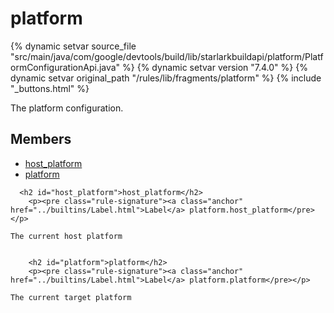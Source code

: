 <html devsite>
<head>
  <meta name="project_path" value="/_project.yaml">
  <meta name="book_path" value="/versions/7.4.0/_book.yaml">
</head>
<body>

<h1 class="page-title" id="modules.platform">platform</h1>

{% dynamic setvar source_file "src/main/java/com/google/devtools/build/lib/starlarkbuildapi/platform/PlatformConfigurationApi.java" %}
{% dynamic setvar version "7.4.0" %}
{% dynamic setvar original_path "/rules/lib/fragments/platform" %}
{% include "_buttons.html" %}
<!-- {% raw %} -->

The platform configuration.

<h2>Members</h2>
<ul>
    <li>
    <a href="#host_platform">host_platform</a>
  </li>
      <li>
    <a href="#platform">platform</a>
  </li>
  </ul>

      <h2 id="host_platform">host_platform</h2>
        <p><pre class="rule-signature"><a class="anchor" href="../builtins/Label.html">Label</a> platform.host_platform</pre></p>

    The current host platform


        <h2 id="platform">platform</h2>
        <p><pre class="rule-signature"><a class="anchor" href="../builtins/Label.html">Label</a> platform.platform</pre></p>

    The current target platform



</body>
</html>

<!-- {% endraw %} -->

